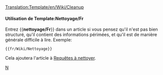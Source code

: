<noinclude>[[Translation:Template/en/Wiki/Cleanup]]</noinclude>{{fr/Fenêtre de message| type  = style
| texte = <strong>Nettoyage</strong><br>Cet article a besoin d'un nettoyage. Il a grossi dans le temps et est maintenant difficile à lire. Vous pouvez l'améliorer en réécrivant des parties de celui-ci, ou en lui donnant une nouvelle structure.
}}<includeonly>{{{1|[[Category:fr/Requêtes de nettoyage]]}}}</includeonly><noinclude>

====Utilisation de Template:Nettoyage/Fr====

Entrez <nowiki>{{</nowiki>'''nettoyage/Fr'''<nowiki>}}</nowiki> dans un article si vous pensez qu'il n'est pas bien structuré, qu'il contient des informations périmées, et qu'il est de manière générale difficile à lire. Exemple:
<pre>{{fr/Wiki/Nettoyage}}</pre>
Cela ajoutera l'article à [[:Category:fr/Requêtes de nettoyage|Requêtes à nettoyer]].

[[Category:fr/Fenêtres de message|N]]
</noinclude>